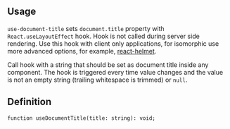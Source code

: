 

## Usage

`use-document-title` sets `document.title` property with `React.useLayoutEffect` hook. Hook is not called during server side rendering.
Use this hook with client only applications, for isomorphic use more advanced options, for example, [react-helmet](https://github.com/nfl/react-helmet).

Call hook with a string that should be set as document title inside any component.
The hook is triggered every time value changes and the value is not an empty string (trailing whitespace is trimmed) or `null`.

<Demo data={HooksDemos.useDocumentTitleDemo} />

## Definition

```tsx
function useDocumentTitle(title: string): void;
```

